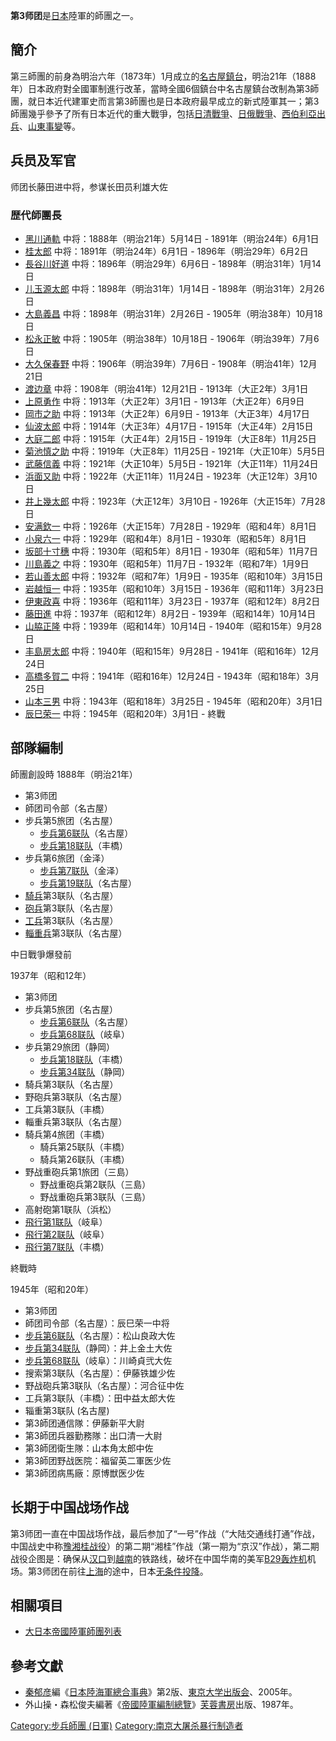 {{No footnotes|time=2021-08-14T12:43:14+00:00}}
{{Infobox Military Unit
|unit_name= 第3師團
|image= [[File:IJA_6th_Infantry_Regiment_1940.jpg|300px]]
|caption= 1940年5月8日，第3師團[[步兵第6聯隊|步兵第6聯隊]]的官兵正渡過白河。
|dates= 1888年–1945年
|country=[[File:Flag_of_Japan.svg|25px]] [[日本帝國|日本帝國]]
|allegiance=
|branch=[[日本帝國陸軍|日本帝國陸軍]]
|type=[[步兵|步兵]]
|role=
|size=
|command_structure=
|garrison=[[日本|日本]][[名古屋市|名古屋市]]
<!-- Commanders -->
|current_commander=
|ceremonial_chief=
|colonel_of_the_regiment=
|notable_commanders=[[桂太郎|桂太郎]]<br />[[長谷川好道|長谷川好道]]<br />[[上原勇作|上原勇作]]<br />[[武藤信義|武藤信義]]
|identification_symbol=
|identification_symbol_2=
<!-- Culture and history -->
|nickname="幸兵團"
|patron=
|motto=
|colors=
|colors_label=
|march=
|mascot=
|battles=[[甲午戰爭|日清戰爭]]<br />[[日俄戰爭|日俄戰爭]]<br />[[西伯利亞出兵|西伯利亞出兵]]<br />[[五三慘案|山東事變]]
|anniversaries=
|decorations=
|battle_honours=
}}

'''第3师团'''是[[日本|日本]]陸軍的師團之一。

==簡介==
第三師團的前身為明治六年（1873年）1月成立的[[名古屋鎮台|名古屋鎮台]]，明治21年（1888年）日本政府對全國軍制進行改革，當時全國6個鎮台中名古屋鎮台改制為第3師團，就日本近代建軍史而言第3師團也是日本政府最早成立的新式陸軍其一；第3師團幾乎參予了所有日本近代的重大戰爭，包括[[甲午戰爭|日清戰爭]]、[[日俄戰爭|日俄戰爭]]、[[西伯利亞出兵|西伯利亞出兵]]、[[五三慘案|山東事變]]等。

==兵员及军官==
师团长藤田进中将，参谋长田员利雄大佐
===歴代師團長===
*[[黑川通軌|黑川通軌]] 中将：1888年（明治21年）5月14日 - 1891年（明治24年）6月1日
*[[桂太郎|桂太郎]] 中将：1891年（明治24年）6月1日 - 1896年（明治29年）6月2日
*[[長谷川好道|長谷川好道]] 中将：1896年（明治29年）6月6日 - 1898年（明治31年）1月14日
*[[儿玉源太郎|儿玉源太郎]] 中将：1898年（明治31年）1月14日 - 1898年（明治31年）2月26日
*[[大島義昌|大島義昌]] 中将：1898年（明治31年）2月26日 - 1905年（明治38年）10月18日
*[[松永正敏|松永正敏]] 中将：1905年（明治38年）10月18日 - 1906年（明治39年）7月6日
*[[大久保春野|大久保春野]] 中将：1906年（明治39年）7月6日 - 1908年（明治41年）12月21日
*[[渡边章_(陸軍軍人)|渡边章]] 中将：1908年（明治41年）12月21日 - 1913年（大正2年）3月1日
*[[上原勇作|上原勇作]] 中将：1913年（大正2年）3月1日 - 1913年（大正2年）6月9日
*[[岡市之助|岡市之助]] 中将：1913年（大正2年）6月9日 - 1913年（大正3年）4月17日
*[[仙波太郎|仙波太郎]] 中将：1914年（大正3年）4月17日 - 1915年（大正4年）2月15日
*[[大庭二郎|大庭二郎]] 中将：1915年（大正4年）2月15日 - 1919年（大正8年）11月25日
*[[菊池慎之助|菊池慎之助]] 中将：1919年（大正8年）11月25日 - 1921年（大正10年）5月5日
*[[武藤信義|武藤信義]] 中将：1921年（大正10年）5月5日 - 1921年（大正11年）11月24日
*[[浜面又助|浜面又助]] 中将：1922年（大正11年）11月24日 - 1923年（大正12年）3月10日
*[[井上幾太郎|井上幾太郎]] 中将：1923年（大正12年）3月10日 - 1926年（大正15年）7月28日
*[[安满欽一|安满欽一]] 中将：1926年（大正15年）7月28日 - 1929年（昭和4年）8月1日
*[[小泉六一|小泉六一]] 中将：1929年（昭和4年）8月1日 - 1930年（昭和5年）8月1日
*[[坂部十寸穗|坂部十寸穗]] 中将：1930年（昭和5年）8月1日 - 1930年（昭和5年）11月7日
*[[川島義之|川島義之]] 中将：1930年（昭和5年）11月7日 - 1932年（昭和7年）1月9日
*[[若山善太郎|若山善太郎]] 中将：1932年（昭和7年）1月9日 - 1935年（昭和10年）3月15日
*[[岩越恒一|岩越恒一]] 中将：1935年（昭和10年）3月15日 - 1936年（昭和11年）3月23日
*[[伊東政喜|伊東政喜]] 中将：1936年（昭和11年）3月23日 - 1937年（昭和12年）8月2日
*[[藤田進_(陸軍軍人)|藤田進]] 中将：1937年（昭和12年）8月2日 - 1939年（昭和14年）10月14日
*[[山脇正隆|山脇正隆]] 中将：1939年（昭和14年）10月14日 - 1940年（昭和15年）9月28日
*[[丰島房太郎|丰島房太郎]] 中将：1940年（昭和15年）9月28日 - 1941年（昭和16年）12月24日
*[[高橋多賀二|高橋多賀二]] 中将：1941年（昭和16年）12月24日 - 1943年（昭和18年）3月25日
*[[山本三男|山本三男]] 中将：1943年（昭和18年）3月25日 - 1945年（昭和20年）3月1日
*[[辰巳荣一|辰巳荣一]] 中将：1945年（昭和20年）3月1日 - 終戰

==部隊編制==

{{col-begin}}
{{col-break|width=33%}}
;師團創設時 1888年（明治21年）
* 第3师团
* 師团司令部（名古屋）
* 步兵第5旅团（名古屋）
** [[步兵第6联队|步兵第6联队]]（名古屋）
** [[步兵第18联队|步兵第18联队]]（丰橋）
* 步兵第6旅团（金泽）
** [[步兵第7联队|步兵第7联队]]（金泽）
** [[步兵第19联队|步兵第19联队]]（名古屋）
* [[騎兵|騎兵]]第3联队（名古屋）
* [[砲兵|砲兵]]第3联队（名古屋）
* [[工兵|工兵]]第3联队（名古屋）
* [[輜重兵|輜重兵]]第3联队（名古屋）
{{col-break}}
;中日戰爭爆發前
1937年（昭和12年）
* 第3师团
* 步兵第5旅团（名古屋）
** [[步兵第6联队|步兵第6联队]]（名古屋）
** [[步兵第68联队|步兵第68联队]]（岐阜）
* 步兵第29旅团（静岡）
** [[步兵第18联队|步兵第18联队]]（丰橋）
** [[步兵第34联队|步兵第34联队]]（静岡）
* 騎兵第3联队（名古屋）
* 野砲兵第3联队（名古屋）
* 工兵第3联队（丰橋）
* 輜重兵第3联队（名古屋）
* 騎兵第4旅团（丰橋）
** 騎兵第25联队（丰橋）
** 騎兵第26联队（丰橋）
* 野战重砲兵第1旅团（三島）
** 野战重砲兵第2联队（三島）
** 野战重砲兵第3联队（三島）
* 高射砲第1联队（浜松）
* [[飛行第1戰隊|飛行第1联队]]（岐阜）
* [[飛行第2戰隊|飛行第2联队]]（岐阜）
* [[飛行第7戰隊|飛行第7联队]]（丰橋）
{{col-break}}
;終戰時
1945年（昭和20年）
* 第3师团
* 師团司令部（名古屋）：辰巳荣一中将
* [[步兵第6联队|步兵第6联队]]（名古屋）：松山良政大佐
* [[步兵第34联队|步兵第34联队]]（静岡）：井上金土大佐
* [[步兵第68联队|步兵第68联队]]（岐阜）：川崎貞弐大佐
* 搜索第3联队（名古屋）：伊藤铁雄少佐
* 野战砲兵第3联队（名古屋）：河合征中佐
* 工兵第3联队（丰橋）：田中益太郎大佐
* 辎重第3联队 (名古屋)
* 第3師团通信隊：伊藤新平大尉
* 第3師团兵器勤務隊：出口清一大尉
* 第3師团衛生隊：山本角太郎中佐
* 第3師团野战医院：福留英二軍医少佐
* 第3師团病馬廠：原博獣医少佐
{{col-end}}

==长期于中国战场作战==
第3师团一直在中国战场作战，最后参加了“一号”作战（“大陆交通线打通”作战，中国战史中称[[豫湘桂战役|豫湘桂战役]]）的第二期“湘桂”作战（第一期为“京汉”作战），第二期战役企图是：确保从[[汉口|汉口]]到[[越南|越南]]的铁路线，破坏在中国华南的美军[[B-29超級堡壘轟炸機|B29轰炸机]]机场。第3师团在前往[[上海|上海]]的途中，日本[[无条件投降|无条件投降]]。

==相關項目==
*[[大日本帝國陸軍師團列表|大日本帝國陸軍師團列表]]

==參考文獻==
*[[秦郁彦|秦郁彦]]編《[[日本陸海軍總合事典|日本陸海軍總合事典]]》第2版、[[東京大学出版会|東京大学出版会]]、2005年。
*外山操・森松俊夫編著《[[帝國陸軍編制總覽|帝國陸軍編制總覽]]》[[芙蓉書房|芙蓉書房]]出版、1987年。

{{日本陸軍師團}}

[[Category:步兵師團_(日軍)|Category:步兵師團 (日軍)]]
[[Category:南京大屠杀暴行制造者|Category:南京大屠杀暴行制造者]]